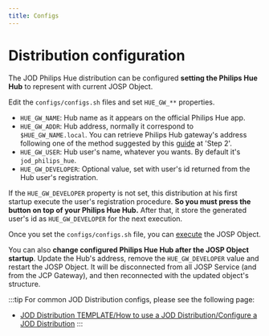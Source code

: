 ```yaml
---
title: Configs
---
```

# Distribution configuration

The JOD Philips Hue distribution can be configured **setting the Philips Hue Hub** to represent with current JOSP Object.

Edit the ```configs/configs.sh``` files and set ```HUE_GW_**``` properties.<br/>

* ```HUE_GW_NAME```: Hub name as it appears on the official Philips Hue app.
* ```HUE_GW_ADDR```: Hub address, normally it correspond to ```$HUE_GW_NAME.local```.
  You can retrieve Philips Hub gateway's address following one of the method suggested by this [guide](https://developers.meethue.com/develop/get-started-2/#follow-3-easy-steps) at 'Step 2'.
* ```HUE_GW_USER```: Hub user's name, whatever you wants. By default it's ```jod_philips_hue```.
* ```HUE_GW_DEVELOPER```: Optional value, set with user's id returned from the Hub user's registration.

If the ```HUE_GW_DEVELOPER``` property is not set, this distribution at his first startup execute the user's registration procedure.
**So you must press the button on top of your Philips Hue Hub.**
After that, it store the generated user's id as ```HUE_GW_DEVELOPER``` for the next execution.

Once you set the ```configs/configs.sh``` file, you can [execute](usage) the JOSP Object.

You can also **change configured Philips Hue Hub after the JOSP Object startup**.
Update the Hub's address, remove the ```HUE_GW_DEVELOPER``` value and restart the JOSP Object.
It will be disconnected from all JOSP Service (and from the JCP Gateway), and then reconnected with the updated object's structure.

:::tip
For common JOD Distribution configs, please see the following page:

* [JOD Distribution TEMPLATE/How to use a JOD Distribution/Configure a JOD Distribution](/references/tools/jod_dist_template/how_to_use_a_jod_distribution/configure_a_jod_distribution)
:::